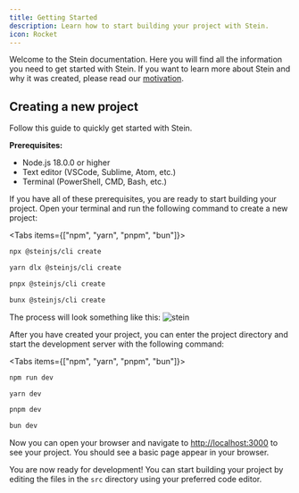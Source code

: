 ```yaml
---
title: Getting Started
description: Learn how to start building your project with Stein.
icon: Rocket
---
```


Welcome to the Stein documentation. Here you will find all the information you need to get started with Stein.
If you want to learn more about Stein and why it was created, please read our [motivation](/docs/core/motivation).

## Creating a new project
Follow this guide to quickly get started with Stein.

**Prerequisites:**
- Node.js 18.0.0 or higher
- Text editor (VSCode, Sublime, Atom, etc.)
- Terminal (PowerShell, CMD, Bash, etc.)

If you have all of these prerequisites, you are ready to start building your project.
Open your terminal and run the following command to create a new project:

<Tabs items={["npm", "yarn", "pnpm", "bun"]}>
```bash tab="npm"
npx @steinjs/cli create
```

```bash tab="yarn"
yarn dlx @steinjs/cli create
```

```bash tab="pnpm"
pnpx @steinjs/cli create
```

```bash tab="bun"
bunx @steinjs/cli create
```
</Tabs>

The process will look something like this:
![stein](/stein_cli.gif)

After you have created your project, you can enter the project directory and start the development server with the following command:

<Tabs items={["npm", "yarn", "pnpm", "bun"]}>
```bash tab="npm"
npm run dev
```

```bash tab="yarn"
yarn dev
```

```bash tab="pnpm"
pnpm dev
```

```bash tab="bun"
bun dev
```
</Tabs>

Now you can open your browser and navigate to [http://localhost:3000](http://localhost:3000) to see your project.
You should see a basic page appear in your browser.

You are now ready for development! You can start building your project by editing the files in the `src` directory using your preferred code editor.
